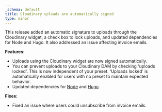 ```yaml
---
_schema: default
title: Cloudinary uploads are automatically signed
type: minor
---
```

This release added an automatic signature to uploads through the Cloudinary widget, a check box to lock uploads, and updated dependencies for Node and Hugo. It also addressed an issue affecting invoice emails.

**Features:**

* Uploads using the Cloudinary widget are now signed automatically.
* You can prevent uploads to your Cloudinary DAM by checking 'uploads locked'. This is now independent of your preset. 'Uploads locked' is automatically enabled for users with no preset to maintain expected behavior.
* Updated dependencies for <a target="_blank" rel="noopener" href="https://cloudcannon.com/documentation/articles/managing-your-node-version-with-nvm/">Node</a> and <a target="_blank" rel="noopener" href="https://cloudcannon.com/documentation/articles/what-version-of-go-is-used-in-the-build-environment/">Hugo</a>.

**Fixes:**

* Fixed an issue where users could unsubscribe from invoice emails.